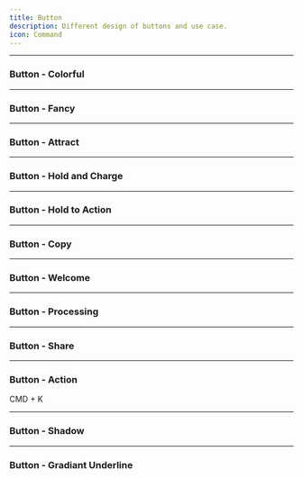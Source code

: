 ```yaml
---
title: Button
description: Different design of buttons and use case.
icon: Command
---
```


---

### Button - Colorful


<Preview link="button/btn-15">
    <Btn15 />
</Preview>

---

### Button - Fancy


<Preview link="button/btn-12">
    <Btn12 />
</Preview>

---

### Button - Attract


<Preview link="button/btn-03">
    <Btn03 />
</Preview>

---

### Button - Hold and Charge


<Preview link="button/btn-04">
    <Btn04 />
</Preview>

---

### Button - Hold to Action


<Preview link="button/btn-05">
    <Btn05 />
</Preview>

---

### Button - Copy


<Preview link="button/btn-06">
    <Btn06 />
</Preview>

---

### Button - Welcome



<Preview link="button/btn-13">
    <Btn13 />
    <Btn14 />
</Preview>

---

### Button - Processing


<Preview link="button/btn-07">
    <Btn07 />
</Preview>

---

### Button - Share


<Preview link="button/btn-08">
    <Btn08 />
</Preview>

---

### Button - Action


<Preview link="button/btn-09">
    <Btn09>
        <Command
            className={cn(
                "w-4 h-4",
                "text-zinc-600 dark:text-zinc-400",
                "transition-all duration-300",
                "group-hover:scale-110",
                "group-hover:rotate-[-4deg]",
                "group-active:scale-95"
            )}
        />
        <span className="ml-2 text-sm text-zinc-600 dark:text-zinc-400">
            CMD + K
        </span>
    </Btn09>
</Preview>

---

### Button - Shadow


<Preview link="button/btn-10">
    <Btn10 />
</Preview>

---

### Button - Gradiant Underline


<Preview link="button/btn-11">
    <Btn11 />
</Preview>
